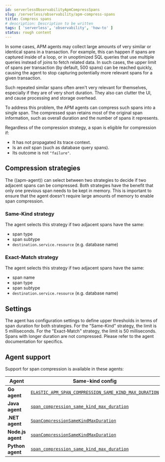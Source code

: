 ```yaml
---
id: serverlessObservabilityApmCompressSpans
slug: /serverless/observability/apm-compress-spans
title: Compress spans
# description: Description to be written
tags: [ 'serverless', 'observability', 'how-to' ]
status: rough content
---
```



<RoughContent />

<div id="span-compression"></div>

In some cases, APM agents may collect large amounts of very similar or identical spans in a transaction.
For example, this can happen if spans are captured inside of a loop, or in unoptimized SQL queries that use multiple queries instead of joins to fetch related data.
In such cases, the upper limit of spans per transaction (by default, 500 spans) can be reached quickly, causing the agent to stop capturing potentially more relevant spans for a given transaction.

Such repeated similar spans often aren't very relevant for themselves, especially if they are of very short duration.
They also can clutter the UI, and cause processing and storage overhead.

To address this problem, the APM agents can compress such spans into a single span.
The compressed span retains most of the original span information, such as overall duration and the number of spans it represents.

Regardless of the compression strategy, a span is eligible for compression if:

- It has not propagated its trace context.
- Is an _exit_ span (such as database query spans).
- Its outcome is not `"failure"`.

<div id="span-compression-strategy"></div>

## Compression strategies

The ((apm-agent)) can select between two strategies to decide if two adjacent spans can be compressed.
Both strategies have the benefit that only one previous span needs to be kept in memory.
This is important to ensure that the agent doesn't require large amounts of memory to enable span compression.

<div id="span-compression-same"></div>

### Same-Kind strategy

The agent selects this strategy if two adjacent spans have the same:

 * span type
 * span subtype
 * `destination.service.resource` (e.g. database name)

<div id="span-compression-exact"></div>

### Exact-Match strategy

The agent selects this strategy if two adjacent spans have the same:

 * span name
 * span type
 * span subtype
 * `destination.service.resource` (e.g. database name)

<div id="span-compression-settings"></div>

## Settings

The agent has configuration settings to define upper thresholds in terms of span duration for both strategies.
For the "Same-Kind" strategy, the limit is 5 milliseconds. For the "Exact-Match" strategy, the limit is 50 milliseconds.
Spans with longer duration are not compressed. Please refer to the agent documentation for specifics.

<div id="span-compression-support"></div>

## Agent support

Support for span compression is available in these agents:

| Agent | Same-kind config | Exact-match config |
|---|---|---|
| **Go agent** | [`ELASTIC_APM_SPAN_COMPRESSION_SAME_KIND_MAX_DURATION`](((apm-go-ref-v))/configuration.html#config-span-compression-same-kind-duration) | [`ELASTIC_APM_SPAN_COMPRESSION_EXACT_MATCH_MAX_DURATION`](((apm-go-ref-v))/configuration.html#config-span-compression-exact-match-duration) |
| **Java agent** | [`span_compression_same_kind_max_duration`](((apm-java-ref-v))/config-huge-traces.html#config-span-compression-same-kind-max-duration) | [`span_compression_exact_match_max_duration`](((apm-java-ref-v))/config-huge-traces.html#config-span-compression-exact-match-max-duration) |
| **.NET agent** | [`SpanCompressionSameKindMaxDuration`](((apm-dotnet-ref-v))/config-core.html#config-span-compression-same-kind-max-duration) | [`SpanCompressionExactMatchMaxDuration`](((apm-dotnet-ref-v))/config-core.html#config-span-compression-exact-match-max-duration) |
| **Node.js agent** | [`spanCompressionSameKindMaxDuration`](((apm-node-ref-v))/configuration.html#span-compression-same-kind-max-duration) | [`spanCompressionExactMatchMaxDuration`](((apm-node-ref-v))/configuration.html#span-compression-exact-match-max-duration) |
| **Python agent** | [`span_compression_same_kind_max_duration`](((apm-py-ref-v))/configuration.html#config-span-compression-same-kind-max-duration) | [`span_compression_exact_match_max_duration`](((apm-py-ref-v))/configuration.html#config-span-compression-exact-match-max_duration) |
